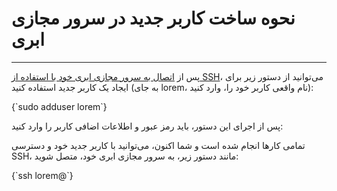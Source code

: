 

<Layout>
<Head>
<title>مستندات نحوه ساخت کاربر جدید در سرور مجازی ابری Ubuntu - لیارا</title>
<meta property="og:title" content="مستندات خدمات رایانش ابری لیارا" />
<meta property="og:description" content="مستندات مربوط به نحوه ساخت کاربر جدید در سرور مجازی اوبونتو Ubuntu در لیارا"  />
</Head>

# نحوه ساخت کاربر جدید در سرور مجازی ابری
<hr className="mb-2" />

<p>
    پس از <a href="/iaas/ubuntu/how-tos/connect-to-server-using-ssh" className="text-[#2196f3]">اتصال به سرور مجازی ابری خود با استفاده از SSH</a>، می‌توانید از دستور زیر برای ایجاد یک کاربر جدید استفاده کنید (به جای <Important>lorem</Important>، نام واقعی کاربر خود را، وارد کنید):
</p>

<div className="h-2" />
<div dir='ltr'>
    <Highlight className="js">
        {`sudo adduser lorem`}
    </Highlight>
</div>
<div className="h-5" />

<p>
    پس از اجرای این دستور، باید رمز عبور و اطلاعات اضافی کاربر را وارد کنید:
</p>

<Asciinema id="add-user-using-ssh-to-ubuntu-server" />

تمامی کارها انجام شده است و شما اکنون، می‌توانید با کاربر جدید خود و دسترسی SSH، مانند دستور زیر، به سرور مجازی ابری خود، متصل شوید:

<div className="h-2" />
<div dir='ltr'>
    <Highlight className="bash">
        {`ssh lorem@<server-ip-address>`}
    </Highlight>
</div>
<div className="h-2" />

</Layout>